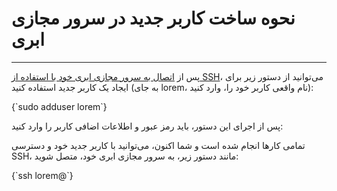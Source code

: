 

<Layout>
<Head>
<title>مستندات نحوه ساخت کاربر جدید در سرور مجازی ابری Ubuntu - لیارا</title>
<meta property="og:title" content="مستندات خدمات رایانش ابری لیارا" />
<meta property="og:description" content="مستندات مربوط به نحوه ساخت کاربر جدید در سرور مجازی اوبونتو Ubuntu در لیارا"  />
</Head>

# نحوه ساخت کاربر جدید در سرور مجازی ابری
<hr className="mb-2" />

<p>
    پس از <a href="/iaas/ubuntu/how-tos/connect-to-server-using-ssh" className="text-[#2196f3]">اتصال به سرور مجازی ابری خود با استفاده از SSH</a>، می‌توانید از دستور زیر برای ایجاد یک کاربر جدید استفاده کنید (به جای <Important>lorem</Important>، نام واقعی کاربر خود را، وارد کنید):
</p>

<div className="h-2" />
<div dir='ltr'>
    <Highlight className="js">
        {`sudo adduser lorem`}
    </Highlight>
</div>
<div className="h-5" />

<p>
    پس از اجرای این دستور، باید رمز عبور و اطلاعات اضافی کاربر را وارد کنید:
</p>

<Asciinema id="add-user-using-ssh-to-ubuntu-server" />

تمامی کارها انجام شده است و شما اکنون، می‌توانید با کاربر جدید خود و دسترسی SSH، مانند دستور زیر، به سرور مجازی ابری خود، متصل شوید:

<div className="h-2" />
<div dir='ltr'>
    <Highlight className="bash">
        {`ssh lorem@<server-ip-address>`}
    </Highlight>
</div>
<div className="h-2" />

</Layout>